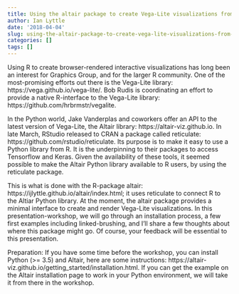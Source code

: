 ```yaml
---
title: Using the altair package to create Vega-Lite visualizations from R
author: Ian Lyttle
date: '2018-04-04'
slug: using-the-altair-package-to-create-vega-lite-visualizations-from-r
categories: []
tags: []
---
```


Using R to create browser-rendered interactive visualizations has long been an interest for Graphics Group, and for the larger R community. One of the most-promising efforts out there is the Vega-Lite library: https://vega.github.io/vega-lite/. Bob Rudis is coordinating an effort to provide a native R-interface to the Vega-Lite library: https://github.com/hrbrmstr/vegalite.

In the Python world, Jake Vanderplas and coworkers offer an API to the latest version of Vega-Lite, the Altair library: https://altair-viz.github.io. In late March, RStudio released to CRAN a package called reticulate: https://github.com/rstudio/reticulate. Its purpose is to make it easy to use a Python library from R. It is the underpinning to their packages to access Tensorflow and Keras. Given the availability of these tools, it seemed possible to make the Altair Python library available to R users, by using the reticulate package.

This is what is done with the R-package altair: https://ijlyttle.github.io/altair/index.html; it uses reticulate to connect R to the Altiar Python library. At the moment, the altair package provides a minimal interface to create and render Vega-Lite visualizations. In this presentation-workshop, we will go through an installation process, a few first examples including linked-brushing, and I’ll share a few thoughts about where this package might go. Of course, your feedback will be essential to this presentation. 

Preparation: If you have some time before the workshop, you can install Python (>= 3.5) and Altair, here are some instructions: https://altair-viz.github.io/getting_started/installation.html. If you can get the example on the Altair installation page to work in your Python environment, we will take it from there in the workshop.